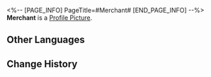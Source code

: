 <%-- [PAGE_INFO]
PageTitle=#Merchant#
[END_PAGE_INFO] --%>
{{Stub|Location information}}
{{Item Infobox
|id          = 223052
|image       = Dreamscape Pass Sticker Merchant.png
|type        = Dreamscape Pass Sticker
|type2       = Dreamchaser Stickers
|invCategory = 
|rarity      = 4
|effect      = Digital stickers that can be used to decorate the pages of the Dreamtour Handbook. They come in many different styles.
|description = 
|source1     = [[Complete "Envision a Rose Forthcoming" and record Cocona's story]]
}}
{{Description|Life is a lamp, and you hold its switch.}}
'''Merchant''' is a [[Profile Picture]].

==Other Languages==
{{Other Languages
|en   = Merchant
|zhs  = 商人
|zht  = 商人
|ja   = 商人
|ko   = 장사꾼
|es   = Comerciante
|fr   = Marchand
|ru   = Торговец
|th   = ผู้ค้าขาย
|vi   = Thương Nhân
|de   = Händlerin
|id   = Pebisnis
|pt   = Comerciante
}}

==Change History==
{{Change History|2.0}}